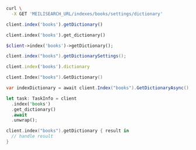 <CodeGroup>

```bash cURL
curl \
  -X GET 'MEILISEARCH_URL/indexes/books/settings/dictionary'
```


```javascript JS
client.index('books').getDictionary()
```


```python Python
client.index('books').get_dictionary()
```


```php PHP
$client->index('books')->getDictionary();
```


```java Java
client.index("books").getDictionarySettings();
```


```ruby Ruby
client.index('books').dictionary
```


```go Go
client.Index("books").GetDictionary()
```


```csharp C#
var indexDictionary = await client.Index("books").GetDictionaryAsync();
```


```rust Rust
let task: TaskInfo = client
  .index('books')
  .get_dictionary()
  .await
  .unwrap();
```


```swift Swift
client.index("books").getDictionary { result in
  // handle result
}
```

</CodeGroup>